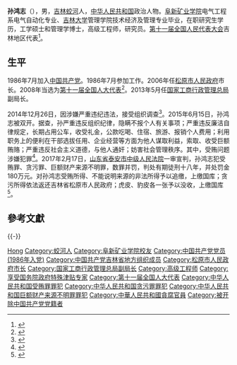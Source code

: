 '''孙鸿志'''（{{bd|1965年|9月|}}），男，[[吉林|吉林]][[蛟河市|蛟河]]人，[[中华人民共和国|中华人民共和国]]政治人物。[[阜新矿业学院|阜新矿业学院]]电气工程系电气自动化专业、[[吉林大学|吉林大学]]管理学院技术经济及管理专业毕业，在职研究生学历，工学硕士和管理学博士，高级工程师，研究员。[[第十一届全国人民代表大会|第十一届全国人民代表大会]]吉林地区代表<ref>{{cite web|author=新华网|title=第十一届全国人大代表|url=http://news.xinhuanet.com/ziliao/2008-03/03/content_7708230.htm?node=36628|publisher=新华网|accessdate=2014-01-07|archive-date=2014-01-10|archive-url=https://web.archive.org/web/20140110211415/http://news.xinhuanet.com/ziliao/2008-03/03/content_7708230.htm?node=36628|dead-url=no}}</ref>。

== 生平 ==
1986年7月加入[[中国共产党|中国共产党]]。1986年7月参加工作。2006年任[[松原市人民政府|松原市人民政府]]市长。2008年当选为[[第十一届全国人大代表|第十一届全国人大代表]]<ref>{{cite news|title=全国人大代表信息-孙鸿志|url=http://210.82.31.1:8084/delegate/viewDelegate.action?dbid=110484|accessdate=2013-04-05|newspaper=全国人大网|archive-url=https://web.archive.org/web/20140306060031/http://www.npc.gov.cn/delegate/viewDelegate.action?dbid=110484|archive-date=2014-03-06|dead-url=yes}}</ref>。2013年5月任[[国家工商行政管理总局|国家工商行政管理总局]]副局长。

2014年12月26日，因涉嫌严重违纪违法，接受组织调查<ref>{{Cite web |url=http://news.163.com/14/1226/06/AECF0IEJ00014JB5.html |title=国家工商总局副局长孙鸿志被调查(图) |access-date=2014-12-26 |archive-url=https://web.archive.org/web/20141226063332/http://news.163.com/14/1226/06/AECF0IEJ00014JB5.html |archive-date=2014-12-26 |dead-url=yes }}</ref>。2015年6月15日，孙鸿志被双开。据查，孙严重违反组织纪律，隐瞒不报个人有关事项；严重违反廉洁自律规定，长期占用公车，收受礼金，公款吃喝、住宿、旅游、报销个人费用；利用职务上的便利在干部选拔任用、企业经营等方面为他人谋取利益，索取、收受巨额贿赂；严重违反社会主义道德，与他人通奸；妨害社会管理秩序。其中，受贿问题涉嫌犯罪<ref>{{cite web|url=http://news.sina.com.cn/c/2015-06-15/113231951873.shtml|title=国家工商总局原副局长孙鸿志受贿通奸被双开|accessdate=2015-06-05|publisher=新浪网|archive-date=2020-08-10|archive-url=https://web.archive.org/web/20200810194914/http://news.sina.com.cn/c/2015-06-15/113231951873.shtml|dead-url=no}}</ref>。2017年2月17日，[[山东省泰安市中级人民法院|山东省泰安市中级人民法院]]一审宣判，孙鸿志犯受贿罪、贪污罪、巨额财产来源不明罪，数罪并罚，判处有期徒刑十八年，并处罚金180万元。对孙鸿志受贿所得、不能说明来源的非法所得予以追缴，上缴国库；贪污所得依法返还吉林省松原市人民政府；虎皮、豹皮各一张予以没收，上缴国库<ref>{{cite web |url = http://news.xinhuanet.com/2017-02/17/c_1120486605.htm |title = 工商总局原副局长孙鸿志一审被判18年 受贿超1400万 |accessdate = 2017-02-17 |date = 2017-02-17|publisher = 新华网 |archive-date = 2017年2月18日 |archive-url = https://web.archive.org/web/20170218063638/http://news.xinhuanet.com/2017-02/17/c_1120486605.htm |dead-url = no }}</ref>。

== 參考文獻 ==
{{reflist|2}}
{{-}}
{{start box}}
{{s-gov|prc}}
{{s-before|[[蓝军_(1953年)|蓝 军]]}}
{{s-title|[[松原市人民政府|松原市人民政府]]市长|2006年3月－2010年12月}}
{{s-after|[[李相国|李相国]]}}
{{end box}}

{{中共十八大以来的反腐败工作}}

{{Authority control}}
{{DEFAULTSORT:Sun孙}}
[[Category:孙姓|Hong]]
[[Category:蛟河人|Category:蛟河人]]
[[Category:阜新矿业学院校友|Category:阜新矿业学院校友]]
[[Category:中国共产党党员_(1986年入党)|Category:中国共产党党员 (1986年入党)]]
[[Category:中国共产党吉林省地方组织成员|Category:中国共产党吉林省地方组织成员]]
[[Category:松原市人民政府市长|Category:松原市人民政府市长]]
[[Category:国家工商行政管理总局副局长|Category:国家工商行政管理总局副局长]]
[[Category:高级工程师|Category:高级工程师]]
[[Category:享受国务院政府特殊津贴专家|Category:享受国务院政府特殊津贴专家]]
[[Category:第十一届全国人大代表|Category:第十一届全国人大代表]]
[[Category:中华人民共和国受贿罪罪犯|Category:中华人民共和国受贿罪罪犯]]
[[Category:中华人民共和国贪污罪罪犯|Category:中华人民共和国贪污罪罪犯]]
[[Category:中华人民共和国巨额财产来源不明罪罪犯|Category:中华人民共和国巨额财产来源不明罪罪犯]]
[[Category:中華人民共和國貪腐官員|Category:中華人民共和國貪腐官員]]
[[Category:被开除中国共产党党籍者|Category:被开除中国共产党党籍者]]
